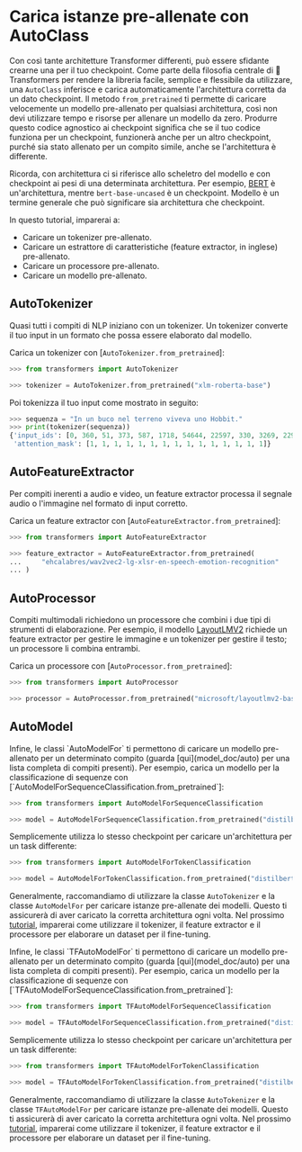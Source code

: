 <!--Copyright 2022 The HuggingFace Team. All rights reserved.

Licensed under the Apache License, Version 2.0 (the "License"); you may not use this file except in compliance with
the License. You may obtain a copy of the License at

http://www.apache.org/licenses/LICENSE-2.0

Unless required by applicable law or agreed to in writing, software distributed under the License is distributed on
an "AS IS" BASIS, WITHOUT WARRANTIES OR CONDITIONS OF ANY KIND, either express or implied. See the License for the
specific language governing permissions and limitations under the License.
-->

# Carica istanze pre-allenate con AutoClass

Con così tante architetture Transformer differenti, può essere sfidante crearne una per il tuo checkpoint. Come parte della filosofia centrale di 🤗 Transformers per rendere la libreria facile, semplice e flessibile da utilizzare, una `AutoClass` inferisce e carica automaticamente l'architettura corretta da un dato checkpoint. Il metodo `from_pretrained` ti permette di caricare velocemente un modello pre-allenato per qualsiasi architettura, così non devi utilizzare tempo e risorse per allenare un modello da zero. Produrre questo codice agnostico ai checkpoint significa che se il tuo codice funziona per un checkpoint, funzionerà anche per un altro checkpoint, purché sia stato allenato per un compito simile, anche se l'architettura è differente.

<Tip>

Ricorda, con architettura ci si riferisce allo scheletro del modello e con checkpoint ai pesi di una determinata architettura. Per esempio, [BERT](https://huggingface.co/bert-base-uncased) è un'architettura, mentre `bert-base-uncased` è un checkpoint. Modello è un termine generale che può significare sia architettura che checkpoint.

</Tip>

In questo tutorial, imparerai a:

* Caricare un tokenizer pre-allenato.
* Caricare un estrattore di caratteristiche (feature extractor, in inglese) pre-allenato.
* Caricare un processore pre-allenato.
* Caricare un modello pre-allenato.

## AutoTokenizer

Quasi tutti i compiti di NLP iniziano con un tokenizer. Un tokenizer converte il tuo input in un formato che possa essere elaborato dal modello.

Carica un tokenizer con [`AutoTokenizer.from_pretrained`]:

```py
>>> from transformers import AutoTokenizer

>>> tokenizer = AutoTokenizer.from_pretrained("xlm-roberta-base")
```

Poi tokenizza il tuo input come mostrato in seguito:

```py
>>> sequenza = "In un buco nel terreno viveva uno Hobbit."
>>> print(tokenizer(sequenza))
{'input_ids': [0, 360, 51, 373, 587, 1718, 54644, 22597, 330, 3269, 2291, 22155, 18, 5, 2],
 'attention_mask': [1, 1, 1, 1, 1, 1, 1, 1, 1, 1, 1, 1, 1, 1, 1]}
```

## AutoFeatureExtractor

Per compiti inerenti a audio e video, un feature extractor processa il segnale audio o l'immagine nel formato di input corretto.

Carica un feature extractor con [`AutoFeatureExtractor.from_pretrained`]:

```py
>>> from transformers import AutoFeatureExtractor

>>> feature_extractor = AutoFeatureExtractor.from_pretrained(
...     "ehcalabres/wav2vec2-lg-xlsr-en-speech-emotion-recognition"
... )
```

## AutoProcessor

Compiti multimodali richiedono un processore che combini i due tipi di strumenti di elaborazione. Per esempio, il modello [LayoutLMV2](model_doc/layoutlmv2) richiede un feature extractor per gestire le immagine e un tokenizer per gestire il testo; un processore li combina entrambi.

Carica un processore con [`AutoProcessor.from_pretrained`]:

```py
>>> from transformers import AutoProcessor

>>> processor = AutoProcessor.from_pretrained("microsoft/layoutlmv2-base-uncased")
```

## AutoModel

<frameworkcontent>
<pt>
Infine, le classi `AutoModelFor` ti permettono di caricare un modello pre-allenato per un determinato compito (guarda [qui](model_doc/auto) per una lista completa di compiti presenti). Per esempio, carica un modello per la classificazione di sequenze con [`AutoModelForSequenceClassification.from_pretrained`]:

```py
>>> from transformers import AutoModelForSequenceClassification

>>> model = AutoModelForSequenceClassification.from_pretrained("distilbert-base-uncased")
```

Semplicemente utilizza lo stesso checkpoint per caricare un'architettura per un task differente:

```py
>>> from transformers import AutoModelForTokenClassification

>>> model = AutoModelForTokenClassification.from_pretrained("distilbert-base-uncased")
```

Generalmente, raccomandiamo di utilizzare la classe `AutoTokenizer` e la classe `AutoModelFor` per caricare istanze pre-allenate dei modelli. Questo ti assicurerà di aver caricato la corretta architettura ogni volta. Nel prossimo [tutorial](preprocessing), imparerai come utilizzare il tokenizer, il feature extractor e il processore per elaborare un dataset per il fine-tuning.

</pt>
<tf>
Infine, le classi `TFAutoModelFor` ti permettono di caricare un modello pre-allenato per un determinato compito (guarda [qui](model_doc/auto) per una lista completa di compiti presenti). Per esempio, carica un modello per la classificazione di sequenze con [`TFAutoModelForSequenceClassification.from_pretrained`]:

```py
>>> from transformers import TFAutoModelForSequenceClassification

>>> model = TFAutoModelForSequenceClassification.from_pretrained("distilbert-base-uncased")
```

Semplicemente utilizza lo stesso checkpoint per caricare un'architettura per un task differente:

```py
>>> from transformers import TFAutoModelForTokenClassification

>>> model = TFAutoModelForTokenClassification.from_pretrained("distilbert-base-uncased")
```

Generalmente, raccomandiamo di utilizzare la classe `AutoTokenizer` e la classe `TFAutoModelFor` per caricare istanze pre-allenate dei modelli. Questo ti assicurerà di aver caricato la corretta architettura ogni volta. Nel prossimo [tutorial](preprocessing), imparerai come utilizzare il tokenizer, il feature extractor e il processore per elaborare un dataset per il fine-tuning.
</tf>
</frameworkcontent>
